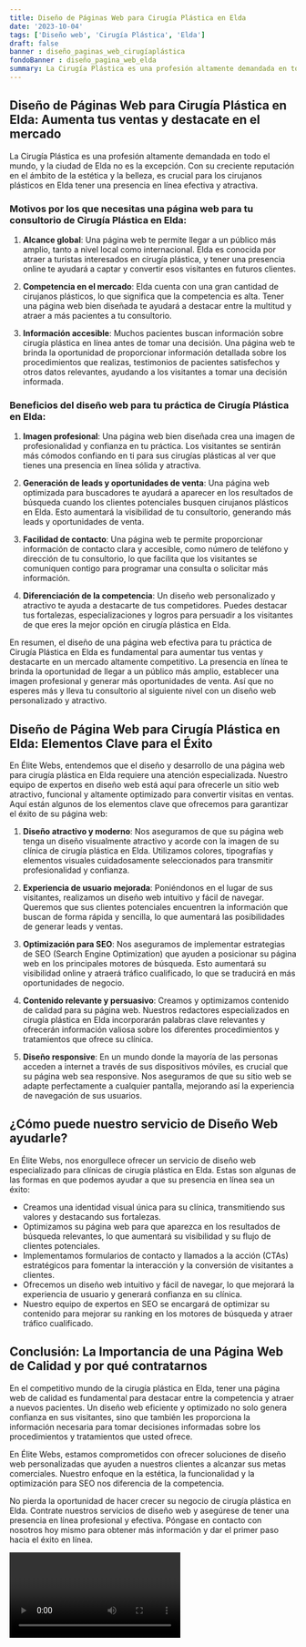 ```yaml
---
title: Diseño de Páginas Web para Cirugía Plástica en Elda
date: '2023-10-04'
tags: ['Diseño web', 'Cirugía Plástica', 'Elda']
draft: false
banner : diseño_paginas_web_cirugíaplástica
fondoBanner : diseño_pagina_web_elda
summary: La Cirugía Plástica es una profesión altamente demandada en todo el mundo, y la ciudad de Elda no es la excepción. Con su creciente reputación en el ámbito de la estética y la belleza, es crucial para los cirujanos plásticos en Elda tener una presencia en línea efectiva y atractiva.
---
```


## Diseño de Páginas Web para Cirugía Plástica en Elda: Aumenta tus ventas y destacate en el mercado

La Cirugía Plástica es una profesión altamente demandada en todo el mundo, y la ciudad de Elda no es la excepción. Con su creciente reputación en el ámbito de la estética y la belleza, es crucial para los cirujanos plásticos en Elda tener una presencia en línea efectiva y atractiva.

### Motivos por los que necesitas una página web para tu consultorio de Cirugía Plástica en Elda:

1. **Alcance global**: Una página web te permite llegar a un público más amplio, tanto a nivel local como internacional. Elda es conocida por atraer a turistas interesados en cirugía plástica, y tener una presencia online te ayudará a captar y convertir esos visitantes en futuros clientes.

2. **Competencia en el mercado**: Elda cuenta con una gran cantidad de cirujanos plásticos, lo que significa que la competencia es alta. Tener una página web bien diseñada te ayudará a destacar entre la multitud y atraer a más pacientes a tu consultorio.

3. **Información accesible**: Muchos pacientes buscan información sobre cirugía plástica en línea antes de tomar una decisión. Una página web te brinda la oportunidad de proporcionar información detallada sobre los procedimientos que realizas, testimonios de pacientes satisfechos y otros datos relevantes, ayudando a los visitantes a tomar una decisión informada.

### Beneficios del diseño web para tu práctica de Cirugía Plástica en Elda:

1. **Imagen profesional**: Una página web bien diseñada crea una imagen de profesionalidad y confianza en tu práctica. Los visitantes se sentirán más cómodos confiando en ti para sus cirugías plásticas al ver que tienes una presencia en línea sólida y atractiva.

2. **Generación de leads y oportunidades de venta**: Una página web optimizada para buscadores te ayudará a aparecer en los resultados de búsqueda cuando los clientes potenciales busquen cirujanos plásticos en Elda. Esto aumentará la visibilidad de tu consultorio, generando más leads y oportunidades de venta.

3. **Facilidad de contacto**: Una página web te permite proporcionar información de contacto clara y accesible, como número de teléfono y dirección de tu consultorio, lo que facilita que los visitantes se comuniquen contigo para programar una consulta o solicitar más información.

4. **Diferenciación de la competencia**: Un diseño web personalizado y atractivo te ayuda a destacarte de tus competidores. Puedes destacar tus fortalezas, especializaciones y logros para persuadir a los visitantes de que eres la mejor opción en cirugía plástica en Elda.

En resumen, el diseño de una página web efectiva para tu práctica de Cirugía Plástica en Elda es fundamental para aumentar tus ventas y destacarte en un mercado altamente competitivo. La presencia en línea te brinda la oportunidad de llegar a un público más amplio, establecer una imagen profesional y generar más oportunidades de venta. Así que no esperes más y lleva tu consultorio al siguiente nivel con un diseño web personalizado y atractivo.

<GifSeo />

<Cta />

## Diseño de Página Web para Cirugía Plástica en Elda: Elementos Clave para el Éxito

En Élite Webs, entendemos que el diseño y desarrollo de una página web para cirugía plástica en Elda requiere una atención especializada. Nuestro equipo de expertos en diseño web está aquí para ofrecerle un sitio web atractivo, funcional y altamente optimizado para convertir visitas en ventas. Aquí están algunos de los elementos clave que ofrecemos para garantizar el éxito de su página web:

1. **Diseño atractivo y moderno**: Nos aseguramos de que su página web tenga un diseño visualmente atractivo y acorde con la imagen de su clínica de cirugía plástica en Elda. Utilizamos colores, tipografías y elementos visuales cuidadosamente seleccionados para transmitir profesionalidad y confianza.

2. **Experiencia de usuario mejorada**: Poniéndonos en el lugar de sus visitantes, realizamos un diseño web intuitivo y fácil de navegar. Queremos que sus clientes potenciales encuentren la información que buscan de forma rápida y sencilla, lo que aumentará las posibilidades de generar leads y ventas.

3. **Optimización para SEO**: Nos aseguramos de implementar estrategias de SEO (Search Engine Optimization) que ayuden a posicionar su página web en los principales motores de búsqueda. Esto aumentará su visibilidad online y atraerá tráfico cualificado, lo que se traducirá en más oportunidades de negocio.

4. **Contenido relevante y persuasivo**: Creamos y optimizamos contenido de calidad para su página web. Nuestros redactores especializados en cirugía plástica en Elda incorporarán palabras clave relevantes y ofrecerán información valiosa sobre los diferentes procedimientos y tratamientos que ofrece su clínica.

5. **Diseño responsive**: En un mundo donde la mayoría de las personas acceden a internet a través de sus dispositivos móviles, es crucial que su página web sea responsive. Nos aseguramos de que su sitio web se adapte perfectamente a cualquier pantalla, mejorando así la experiencia de navegación de sus usuarios.

## ¿Cómo puede nuestro servicio de Diseño Web ayudarle?

En Élite Webs, nos enorgullece ofrecer un servicio de diseño web especializado para clínicas de cirugía plástica en Elda. Estas son algunas de las formas en que podemos ayudar a que su presencia en línea sea un éxito:

- Creamos una identidad visual única para su clínica, transmitiendo sus valores y destacando sus fortalezas.
- Optimizamos su página web para que aparezca en los resultados de búsqueda relevantes, lo que aumentará su visibilidad y su flujo de clientes potenciales.
- Implementamos formularios de contacto y llamados a la acción (CTAs) estratégicos para fomentar la interacción y la conversión de visitantes a clientes.
- Ofrecemos un diseño web intuitivo y fácil de navegar, lo que mejorará la experiencia de usuario y generará confianza en su clínica.
- Nuestro equipo de expertos en SEO se encargará de optimizar su contenido para mejorar su ranking en los motores de búsqueda y atraer tráfico cualificado.

## Conclusión: La Importancia de una Página Web de Calidad y por qué contratarnos

En el competitivo mundo de la cirugía plástica en Elda, tener una página web de calidad es fundamental para destacar entre la competencia y atraer a nuevos pacientes. Un diseño web eficiente y optimizado no solo genera confianza en sus visitantes, sino que también les proporciona la información necesaria para tomar decisiones informadas sobre los procedimientos y tratamientos que usted ofrece.

En Élite Webs, estamos comprometidos con ofrecer soluciones de diseño web personalizadas que ayuden a nuestros clientes a alcanzar sus metas comerciales. Nuestro enfoque en la estética, la funcionalidad y la optimización para SEO nos diferencia de la competencia.

No pierda la oportunidad de hacer crecer su negocio de cirugía plástica en Elda. Contrate nuestros servicios de diseño web y asegúrese de tener una presencia en línea profesional y efectiva. Póngase en contacto con nosotros hoy mismo para obtener más información y dar el primer paso hacia el éxito en línea.

<Video />

<CtaBot job='Cirugía Plástica' city='Elda'/>

<Gmaps query='Elda+españa+maps' />